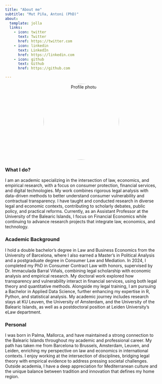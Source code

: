 ```yaml
---
title: "About me"
subtitle: "Mut Piña, Antoni (PhD)"
about:
  template: jolla
  links:
    - icon: twitter
      text: Twitter
      href: https://twitter.com
    - icon: linkedin
      text: LinkedIn
      href: https://linkedin.com
    - icon: github
      text: Github
      href: https://github.com

---
```


```{=html}
<div style="text-align: center;">
    <img src="profile.jpeg" 
         alt="Profile photo" 
         style="width:250px; height:250px; border-radius:50%; object-fit:cover;">
</div>
```

### What I do?

I am an academic specializing in the intersection of law, economics, and empirical research, with a focus on consumer protection, financial services, and digital technologies. My work combines rigorous legal analysis with data-driven methods to better understand consumer vulnerability and contractual transparency. I have taught and conducted research in diverse legal and economic contexts, contributing to scholarly debates, public policy, and practical reforms. Currently, as an Assistant Professor at the University of the Balearic Islands, I focus on Financial Economics while continuing to advance research projects that integrate law, economics, and technology.

### Academic Background

I hold a double bachelor’s degree in Law and Business Economics from the University of Barcelona, where I also earned a Master’s in Political Analysis and a postgraduate degree in Consumer Law and Mediation. In 2024, I completed my PhD in Consumer Contract Law with honors, supervised by Dr. Immaculada Barral Viñals, combining legal scholarship with economic analysis and empirical research. My doctoral work explored how transparency and vulnerability interact in financial services, using both legal theory and quantitative methods. Alongside my legal training, I am pursuing a Bachelor in Applied Data Science, further enhancing my expertise in R, Python, and statistical analysis. My academic journey includes research stays at KU Leuven, the University of Amsterdam, and the University of the Balearic Islands, as well as a postdoctoral position at Leiden University’s eLaw department.

### Personal

I was born in Palma, Mallorca, and have maintained a strong connection to the Balearic Islands throughout my academic and professional career. My path has taken me from Barcelona to Brussels, Amsterdam, Leuven, and Leiden, enriching my perspective on law and economics in international contexts. I enjoy working at the intersection of disciplines, bridging legal theory with empirical evidence to address pressing societal challenges. Outside academia, I have a deep appreciation for Mediterranean culture and the unique balance between tradition and innovation that defines my home region.

